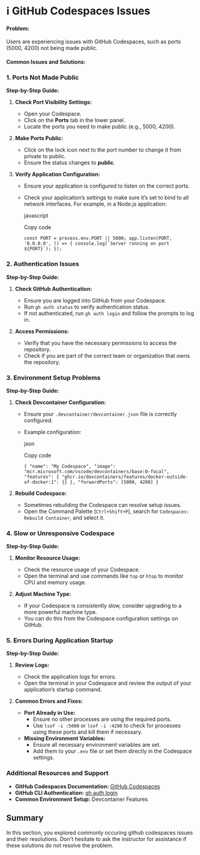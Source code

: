 # ℹ️ GitHub Codespaces Issues

#### **Problem:**

Users are experiencing issues with GitHub Codespaces, such as ports (5000, 4200) not being made public.

#### **Common Issues and Solutions:**

### **1\. Ports Not Made Public**

**Step-by-Step Guide:**

1. **Check Port Visibility Settings:**
    
    - Open your Codespace.
    - Click on the **Ports** tab in the lower panel.
    - Locate the ports you need to make public (e.g., 5000, 4200).
2. **Make Ports Public:**
    
    - Click on the lock icon next to the port number to change it from private to public.
    - Ensure the status changes to **public**.
3. **Verify Application Configuration:**
    
    - Ensure your application is configured to listen on the correct ports.
    - Check your application’s settings to make sure it’s set to bind to all network interfaces. For example, in a Node.js application:
        
        javascript
        
        Copy code
        
        ``const PORT = process.env.PORT || 5000;
        app.listen(PORT, '0.0.0.0', () => {
          console.log(`Server running on port ${PORT}`);
        });`` 
        

### **2\. Authentication Issues**

**Step-by-Step Guide:**

1. **Check GitHub Authentication:**
    
    - Ensure you are logged into GitHub from your Codespace.
    - Run `gh auth status` to verify authentication status.
    - If not authenticated, run `gh auth login` and follow the prompts to log in.
2. **Access Permissions:**
    
    - Verify that you have the necessary permissions to access the repository.
    - Check if you are part of the correct team or organization that owns the repository.

### **3\. Environment Setup Problems**

**Step-by-Step Guide:**

1. **Check Devcontainer Configuration:**
    
    - Ensure your `.devcontainer/devcontainer.json` file is correctly configured.
    - Example configuration:
        
        json
        
        Copy code
        
        `{
          "name": "My Codespace",
          "image": "mcr.microsoft.com/vscode/devcontainers/base:0-focal",
          "features": {
            "ghcr.io/devcontainers/features/docker-outside-of-docker:1": {}
          },
          "forwardPorts": [5000, 4200]
        }` 
        
2. **Rebuild Codespace:**
    
    - Sometimes rebuilding the Codespace can resolve setup issues.
    - Open the Command Palette (`Ctrl+Shift+P`), search for `Codespaces: Rebuild Container`, and select it.

### **4\. Slow or Unresponsive Codespace**

**Step-by-Step Guide:**

1. **Monitor Resource Usage:**
    
    - Check the resource usage of your Codespace.
    - Open the terminal and use commands like `top` or `htop` to monitor CPU and memory usage.
2. **Adjust Machine Type:**
    
    - If your Codespace is consistently slow, consider upgrading to a more powerful machine type.
    - You can do this from the Codespace configuration settings on GitHub.

### **5\. Errors During Application Startup**

**Step-by-Step Guide:**

1. **Review Logs:**
    
    - Check the application logs for errors.
    - Open the terminal in your Codespace and review the output of your application’s startup command.
2. **Common Errors and Fixes:**
    
    - **Port Already in Use:**
        - Ensure no other processes are using the required ports.
        - Use `lsof -i :5000` or `lsof -i :4200` to check for processes using these ports and kill them if necessary.
    - **Missing Environment Variables:**
        - Ensure all necessary environment variables are set.
        - Add them to your `.env` file or set them directly in the Codespace settings.

### **Additional Resources and Support**

- **GitHub Codespaces Documentation:** [GitHub Codespaces](https://docs.github.com/en/codespaces)
- **GitHub CLI Authentication:** [gh auth login](https://cli.github.com/manual/gh_auth_login)
- **Common Environment Setup:** Devcontainer Features

## Summary

In this section, you explored commonly occuring github codespaces issues and their resolutions. Don't hesitate to ask the instructor for assistance if these solutions do not resolve the problem.